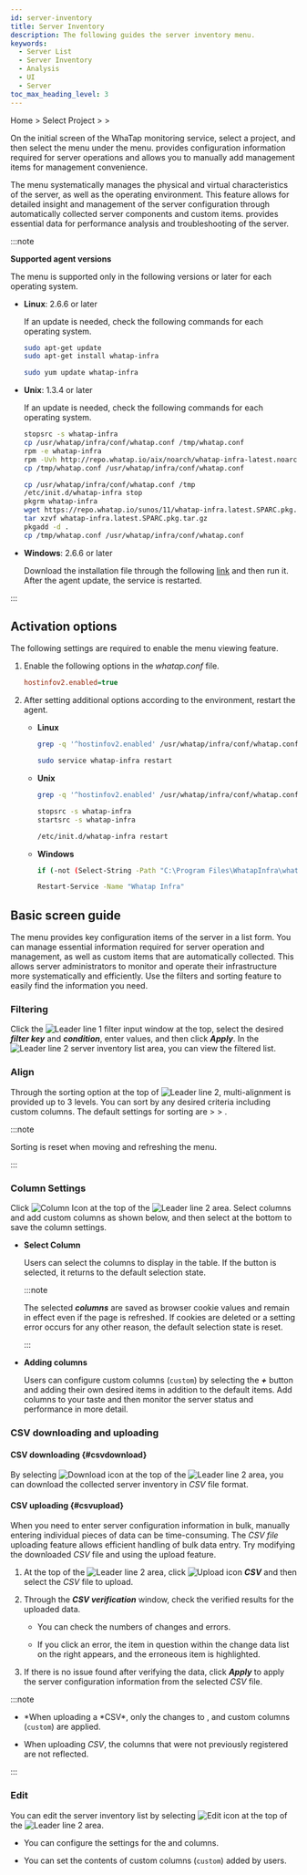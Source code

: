 ```yaml
---
id: server-inventory
title: Server Inventory
description: The following guides the server inventory menu.
keywords:
  - Server List
  - Server Inventory
  - Analysis
  - UI
  - Server
toc_max_heading_level: 3
---
```



Home &gt; Select Project &gt; <Cmdname sid="side_serverList" className="uitext" /> &gt; <Cmdname sid="side_serverInventory" className="uitext" />

On the initial screen of the WhaTap monitoring service, select a project, and then select the <Cmdname sid="side_serverInventory" className="uitext" /> menu under the <Cmdname sid="side_serverList" className="uitext" /> menu. <Cmdname sid="side_serverInventory" className="uitext" /> provides configuration information required for server operations and allows you to manually add management items for management convenience. 

The <Cmdname sid="side_serverInventory" className="uitext" /> menu systematically manages the physical and virtual characteristics of the server, as well as the operating environment. This feature allows for detailed insight and management of the server configuration through automatically collected server components and custom items. <Cmdname sid="side_serverInventory" className="uitext" /> provides essential data for performance analysis and troubleshooting of the server.

:::note 

**Supported agent versions**

The <Cmdname sid="side_serverInventory" className="uitext" /> menu is supported only in the following versions or later for each operating system.

- **Linux**: 2.6.6 or later

  If an update is needed, check the following commands for each operating system. 

  <Tabs>
  <TabItem value="du" label="Debian/Ubuntu" default>

  ```bash
  sudo apt-get update
  sudo apt-get install whatap-infra
  ```

  </TabItem>
  <TabItem value="arfocrs" label="Amazon Linux/RHEL/Fedora/Oracle Linux/CentOS/Rocky Linux/SUSE">

  ```bash
  sudo yum update whatap-infra
  ```

  </TabItem>
  </Tabs>

- **Unix**: 1.3.4 or later

  If an update is needed, check the following commands for each operating system.

  <Tabs>
  <TabItem value="aix" label="AIX" default>

  ```bash
  stopsrc -s whatap-infra
  cp /usr/whatap/infra/conf/whatap.conf /tmp/whatap.conf
  rpm -e whatap-infra
  rpm -Uvh http://repo.whatap.io/aix/noarch/whatap-infra-latest.noarch.rpm
  cp /tmp/whatap.conf /usr/whatap/infra/conf/whatap.conf
  ```

  </TabItem>
  <TabItem value="solaris" label="Oracle Solaris">

  ```bash
  cp /usr/whatap/infra/conf/whatap.conf /tmp
  /etc/init.d/whatap-infra stop
  pkgrm whatap-infra
  wget https://repo.whatap.io/sunos/11/whatap-infra.latest.SPARC.pkg.tar.gz
  tar xzvf whatap-infra.latest.SPARC.pkg.tar.gz
  pkgadd -d .
  cp /tmp/whatap.conf /usr/whatap/infra/conf/whatap.conf
  ```

  </TabItem>
  </Tabs>

- **Windows**: 2.6.6 or later

  Download the installation file through the following [link](https://repo.whatap.io/windows/whatap_infra.exe) and then run it. After the agent update, the service is restarted. 

:::

## Activation options

The following settings are required to enable the <Cmdname sid="side_serverInventory" className="uitext" /> menu viewing feature.

1. Enable the following options in the *whatap.conf* file. 

   ```ini
   hostinfov2.enabled=true
   ```

2. After setting additional options according to the environment, restart the agent. 

   - **Linux**

     <Tabs>
     <TabItem value="linux-opt" label="Add option command" default>

     ```bash
     grep -q '^hostinfov2.enabled' /usr/whatap/infra/conf/whatap.conf || echo 'hostinfov2.enabled=true' | sudo tee -a /usr/whatap/infra/conf/whatap.conf
     ```

     </TabItem>
     <TabItem value="linux-restart" label="Restart agent">

     ```bash
     sudo service whatap-infra restart
     ```

     </TabItem>
     </Tabs>

   - **Unix** 

     <Tabs>
     <TabItem value="unix-opt" label="Add option command" default>

     ```bash title='AIX/Oracle Solaris'
     grep -q '^hostinfov2.enabled' /usr/whatap/infra/conf/whatap.conf || echo 'hostinfov2.enabled=true' | tee -a /usr/whatap/infra/conf/whatap.conf
     ```

     </TabItem>
     <TabItem value="unix-restart" label="Restart agent">

     ```bash title='AIX'
     stopsrc -s whatap-infra
     startsrc -s whatap-infra
     ```

     ```bash title='Oracle Solaris'
     /etc/init.d/whatap-infra restart
     ```

     </TabItem>
     </Tabs>

   - **Windows**

     <Tabs>
     <TabItem value="windows-opt" label="Add option command" default>

     ```bash
     if (-not (Select-String -Path "C:\Program Files\WhatapInfra\whatap.conf" -Pattern "^hostinfov2.enabled" -Quiet)) { Add-Content -Path "C:\Program Files\WhatapInfra\whatap.conf" -Value "hostinfov2.enabled=true" }
     ```

     </TabItem>
     <TabItem value="windows-restart" label="Restart agent">

     ```bash
     Restart-Service -Name "Whatap Infra"
     ```

     </TabItem>
     </Tabs>

## Basic screen guide

The <Cmdname sid="side_serverInventory" className="uitext" /> menu provides key configuration items of the server in a list form. You can manage essential information required for server operation and management, as well as custom items that are automatically collected. This allows server administrators to monitor and operate their infrastructure more systematically and efficiently. Use the filters and sorting feature to easily find the information you need.

<ImgLang img='server-inventory.png' desc='Server inventory' />

### Filtering

Click the ![Leader line 1](/img/number-01.png) filter input window at the top, select the desired ***filter key*** and ***condition***, enter values, and then click ***Apply***. In the ![Leader line 2](/img/number-02.png) server inventory list area, you can view the filtered list. 

<ServerInventoryFilter />

### Align

Through the sorting option at the top of ![Leader line 2](/img/number-02.png), multi-alignment is provided up to 3 levels. You can sort by any desired criteria including custom columns. The default settings for sorting are <Cmdname sid="TTL08087" className="uitext" /> &gt; <Cmdname sid="TTL08099" className="uitext" /> &gt; <Cmdname sid="TTL08100" className="uitext" />. 

:::note 

Sorting is reset when moving and refreshing the menu.

:::

### Column Settings

Click ![Column Icon](/img/ic-column.svg) <Cmdname sid="column_settings" className="uitext" /> at the top of the ![Leader line 2](/img/number-02.png) area. Select columns and add custom columns as shown below, and then select <Cmdname sid="BTN06053" className="uitext" /> at the bottom to save the column settings. 

<ImgLang img='server-inventory-cl.png' desc='Server inventory column setting' />

- **Select Column** 

  Users can select the columns to display in the table. If the <Cmdname sid="initialized" className="uitext" /> button is selected, it returns to the default selection state.

  :::note 

  The selected ***columns*** are saved as browser cookie values and remain in effect even if the page is refreshed. If cookies are deleted or a setting error occurs for any other reason, the default selection state is reset.

  :::

- **Adding columns** 

  Users can configure custom columns (<code class='custom-cl'>custom</code>) by selecting the ***+*** <Cmdname sid="add_a_column" className="uitext" /> button and adding their own desired items in addition to the default items. Add columns to your taste and then monitor the server status and performance in more detail. 

### CSV downloading and uploading

#### CSV downloading {#csvdownload}

By selecting ![Download icon](/img/ico-download.svg) <Cmdname sid="download" className="uitext" /> at the top of the ![Leader line 2](/img/number-02.png) area, you can download the collected server inventory in *CSV* file format. 

#### CSV uploading {#csvupload}

When you need to enter server configuration information in bulk, manually entering individual pieces of data can be time-consuming. The *CSV file* uploading feature allows efficient handling of bulk data entry. Try modifying the downloaded *CSV* file and using the upload feature. 

1. At the top of the ![Leader line 2](/img/number-02.png) area, click ![Upload icon](/img/ico-upload.svg) ***CSV*** <Cmdname sid="upload" className="uitext" /> and then select the *CSV* file to upload. 

2. Through the ***CSV verification*** window, check the verified results for the uploaded data. 

   - You can check the numbers of changes and errors.

     <ImgLang img='server-inventory-csv-preview.png' desc='Server Inventory preview CSV' />

   - If you click an error, the item in question within the change data list on the right appears, and the erroneous item is highlighted.

     <ImgLang img='server-inventory-csv-error.png' desc='Server Inventory preview CSV2' />

3. If there is no issue found after verifying the data, click ***Apply*** to apply the server configuration information from the selected *CSV* file. 

:::note 

- *When uploading a *CSV\*, only the changes to <Cmdname sid="TTL08183" className="uitext" />, <Cmdname sid="TTL08184" className="uitext" /> and custom columns (<code class='custom-cl'>custom</code>) are applied. 

- When uploading *CSV*, the columns that were not previously registered are not reflected. 

:::

### Edit

You can edit the server inventory list by selecting ![Edit icon](/img/ic-edit.svg) <Cmdname sid="edit" className="uitext" /> at the top of the ![Leader line 2](/img/number-02.png) area. 

- You can configure the settings for the <Cmdname sid="TTL08183" className="uitext" /> and <Cmdname sid="TTL08184" className="uitext" /> columns.

- You can set the contents of custom columns (<code class='custom-cl'>custom</code>) added by users.

